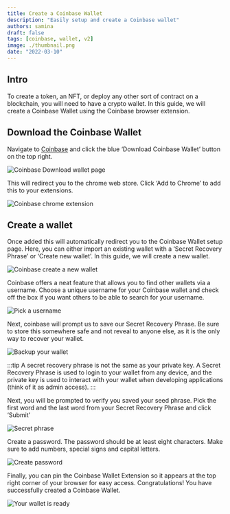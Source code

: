 ```yaml
---
title: Create a Coinbase Wallet
description: "Easily setup and create a Coinbase wallet"
authors: samina
draft: false
tags: [coinbase, wallet, v2]
image: ./thumbnail.png
date: "2022-03-10"
---
```


## Intro

To create a token, an NFT, or deploy any other sort of contract on a blockchain, you will need to have a crypto wallet.
In this guide, we will create a Coinbase Wallet using the Coinbase browser extension. 
 
## Download the Coinbase Wallet

Navigate to [Coinbase](https://coinbase.com/wallet) and click the blue ‘Download Coinbase Wallet’ button on the top right.

<!--truncate-->

![Coinbase Download wallet page](./1.png)

This will redirect you to the chrome web store. Click ‘Add to Chrome’ to add this to your extensions.

![Coinbase chrome extension](./2.png)

## Create a wallet

Once added this will automatically redirect you to the Coinbase Wallet setup page. Here, you can either import an existing wallet with a ‘Secret Recovery Phrase’ or ‘Create new wallet’. In this guide, we will create a new wallet.

![Coinbase create a new wallet](./3.png)

Coinbase offers a neat feature that allows you to find other wallets via a username. Choose a unique username for your Coinbase wallet and check off the box if you want others to be able to search for your username.

![Pick a username](./4.png)

Next, coinbase will prompt us to save our Secret Recovery Phrase. Be sure to store this somewhere safe and not reveal to anyone else, as it is the only way to recover your wallet.

![Backup your wallet](./5.png)

:::tip
A secret recovery phrase is not the same as your private key. A Secret Recovery Phrase is used to login to your wallet from any device, and the private key is used to interact with your wallet when developing applications (think of it as admin access).
:::

Next, you will be prompted to verify you saved your seed phrase. Pick the first word and the last word from your Secret Recovery Phrase and click ‘Submit’ 

![Secret phrase](./6.png)

Create a password. The password should be at least eight characters. Make sure to add numbers, special signs and capital letters.

![Create password](./7.png)

Finally, you can pin the Coinbase Wallet Extension so it appears at the top right corner of your browser for easy access. 
Congratulations! You have successfully created a Coinbase Wallet.

![Your wallet is ready](./8.png)